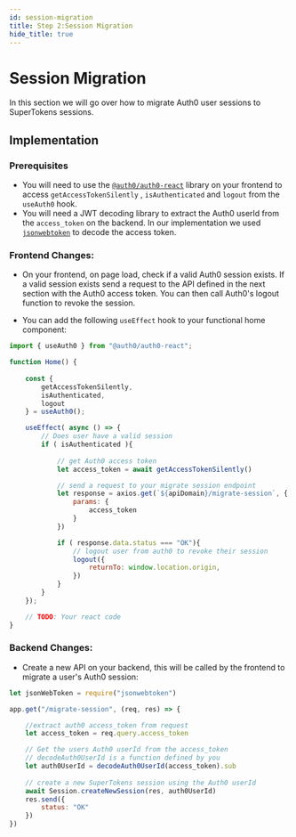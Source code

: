 ```yaml
---
id: session-migration
title: Step 2:Session Migration
hide_title: true
---
```


# Session Migration

In this section we will go over how to migrate Auth0 user sessions to SuperTokens sessions.

## Implementation

### Prerequisites
- You will need to use the [`@auth0/auth0-react`](https://www.npmjs.com/package/@auth0/auth0-react) library on your frontend to access `getAccessTokenSilently` , `isAuthenticated` and `logout` from the `useAuth0` hook.
- You will need a JWT decoding library to extract the Auth0 userId from the `access_token` on the backend. In our implementation we used [`jsonwebtoken`](https://www.npmjs.com/package/jsonwebtoken) to decode the access token.

### Frontend Changes:

- On your frontend, on page load, check if a valid Auth0 session exists. If a valid session exists send a request to the API defined in the next section with the Auth0 access token. You can then call Auth0's logout function to revoke the session.

- You can add the following `useEffect` hook to your functional home component:

```jsx title="Reactjs"
import { useAuth0 } from "@auth0/auth0-react";

function Home() {
    
    const {
        getAccessTokenSilently,
        isAuthenticated,
        logout
    } = useAuth0();

    useEffect( async () => {
        // Does user have a valid session
        if ( isAuthenticated ){
            
            // get Auth0 access token
            let access_token = await getAccessTokenSilently()

            // send a request to your migrate session endpoint
            let response = axios.get(`${apiDomain}/migrate-session`, {
                params: {
                    access_token
                }
            })

            if ( response.data.status === "OK"){
                // logout user from auth0 to revoke their session
                logout({
                    returnTo: window.location.origin,
                })
            }
        }
    });

    // TODO: Your react code
}

```


### Backend Changes:

- Create a new API on your backend, this will be called by the frontend to migrate a user's Auth0 session:

```jsx title="Nodejs"
let jsonWebToken = require("jsonwebtoken")

app.get("/migrate-session", (req, res) => {

    //extract auth0 access_token from request
    let access_token = req.query.access_token

    // Get the users Auth0 userId from the access_token
    // decodeAuth0UserId is a function defined by you
    let auth0UserId = decodeAuth0UserId(access_token).sub
        
    // create a new SuperTokens session using the Auth0 userId
    await Session.createNewSession(res, auth0UserId)
    res.send({
        status: "OK"
    })
})
```
